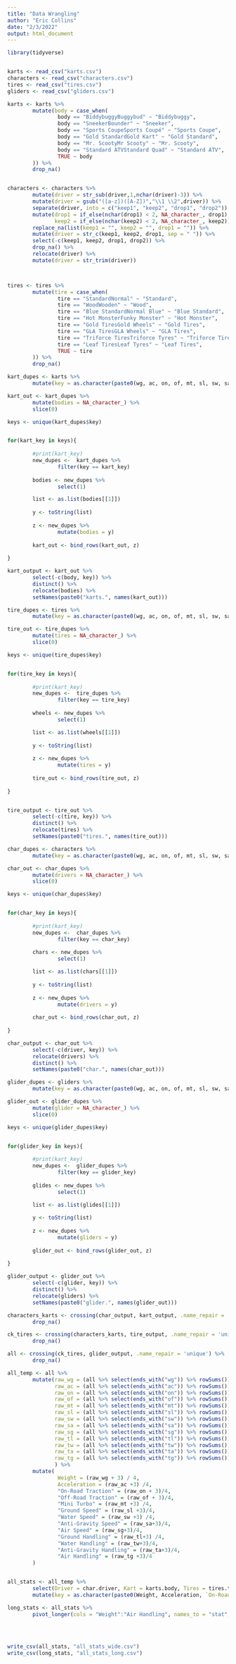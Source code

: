 ```yaml
---
title: "Data Wrangling"
author: "Eric Collins"
date: "2/3/2022"
output: html_document
---
```

```r
library(tidyverse)


karts <- read_csv("karts.csv")
characters <- read_csv("characters.csv")
tires <- read_csv("tires.csv")
gliders <- read_csv("gliders.csv")

```
```r
karts <- karts %>%
        mutate(body = case_when(
                body == "BiddybuggyBuggybud" ~ "Biddybuggy",
                body == "SneekerBounder" ~ "Sneeker",
                body == "Sports CoupeSports Coupé" ~ "Sports Coupe",
                body == "Gold StandardGold Kart" ~ "Gold Standard",
                body == "Mr. ScootyMr Scooty" ~ "Mr. Scooty", 
                body == "Standard ATVStandard Quad" ~ "Standard ATV", 
                TRUE ~ body
        )) %>%
        drop_na()


characters <- characters %>%
        mutate(driver = str_sub(driver,1,nchar(driver)-3)) %>%
        mutate(driver = gsub("([a-z])([A-Z])","\\1 \\2",driver)) %>%
        separate(driver, into = c("keep1", "keep2", "drop1", "drop2")) %>%
        mutate(drop1 = if_else(nchar(drop1) < 2, NA_character_, drop1),
               keep2 = if_else(nchar(keep2) < 2, NA_character_, keep2)) %>%
        replace_na(list(keep1 = "", keep2 = "", drop1 = "")) %>%
        mutate(driver = str_c(keep1, keep2, drop1, sep = " ")) %>%
        select(-c(keep1, keep2, drop1, drop2)) %>%
        drop_na() %>%
        relocate(driver) %>%
        mutate(driver = str_trim(driver))



tires <- tires %>%
        mutate(tire = case_when(
                tire == "StandardNormal" ~ "Standard",
                tire == "WoodWooden" ~ "Wood",
                tire == "Blue StandardNormal Blue" ~ "Blue Standard",
                tire == "Hot MonsterFunky Monster" ~ "Hot Monster",
                tire == "Gold TiresGold Wheels" ~ "Gold Tires",
                tire == "GLA TiresGLA Wheels" ~ "GLA Tires",
                tire == "Triforce TiresTriforce Tyres" ~ "Triforce Tires",
                tire == "Leaf TiresLeaf Tyres" ~ "Leaf Tires",
                TRUE ~ tire
        )) %>%
        drop_na()

```


```r

kart_dupes <- karts %>%
        mutate(key = as.character(paste0(wg, ac, on, of, mt, sl, sw, sa, sg, tl, tw, ta, tg)))

kart_out <- kart_dupes %>%
        mutate(bodies = NA_character_) %>%
        slice(0)

keys <- unique(kart_dupes$key)


for(kart_key in keys){
        
        #print(kart_key)
        new_dupes <-  kart_dupes %>%
                filter(key == kart_key)
        
        bodies <- new_dupes %>%
                select(1)

        list <- as.list(bodies[[1]])
        
        y <- toString(list)
        
        z <- new_dupes %>%
                mutate(bodies = y)
        
        kart_out <- bind_rows(kart_out, z)
        
}

kart_output <- kart_out %>%
        select(-c(body, key)) %>%
        distinct() %>%
        relocate(bodies) %>%
        setNames(paste0("karts.", names(kart_out)))


```



```r
tire_dupes <- tires %>%
        mutate(key = as.character(paste0(wg, ac, on, of, mt, sl, sw, sa, sg, tl, tw, ta, tg)))

tire_out <- tire_dupes %>%
        mutate(tires = NA_character_) %>%
        slice(0)

keys <- unique(tire_dupes$key)


for(tire_key in keys){
        
        #print(kart_key)
        new_dupes <-  tire_dupes %>%
                filter(key == tire_key)
        
        wheels <- new_dupes %>%
                select(1)

        list <- as.list(wheels[[1]])
        
        y <- toString(list)
        
        z <- new_dupes %>%
                mutate(tires = y)
        
        tire_out <- bind_rows(tire_out, z)
        
}


tire_output <- tire_out %>%
        select(-c(tire, key)) %>%
        distinct() %>%
        relocate(tires) %>%
        setNames(paste0("tires.", names(tire_out)))


```





```r
char_dupes <- characters %>%
        mutate(key = as.character(paste0(wg, ac, on, of, mt, sl, sw, sa, sg, tl, tw, ta, tg)))

char_out <- char_dupes %>%
        mutate(drivers = NA_character_) %>%
        slice(0)

keys <- unique(char_dupes$key)


for(char_key in keys){
        
        #print(kart_key)
        new_dupes <-  char_dupes %>%
                filter(key == char_key)
        
        chars <- new_dupes %>%
                select(1)

        list <- as.list(chars[[1]])
        
        y <- toString(list)
        
        z <- new_dupes %>%
                mutate(drivers = y)
        
        char_out <- bind_rows(char_out, z)
        
}

char_output <- char_out %>%
        select(-c(driver, key)) %>%
        relocate(drivers) %>%
        distinct() %>%
        setNames(paste0("char.", names(char_out)))

```





```r
glider_dupes <- gliders %>%
        mutate(key = as.character(paste0(wg, ac, on, of, mt, sl, sw, sa, sg, tl, tw, ta, tg)))

glider_out <- glider_dupes %>%
        mutate(glider = NA_character_) %>%
        slice(0)

keys <- unique(glider_dupes$key)


for(glider_key in keys){
        
        #print(kart_key)
        new_dupes <-  glider_dupes %>%
                filter(key == glider_key)
        
        glides <- new_dupes %>%
                select(1)

        list <- as.list(glides[[1]])
        
        y <- toString(list)
        
        z <- new_dupes %>%
                mutate(gliders = y)
        
        glider_out <- bind_rows(glider_out, z)
        
}

glider_output <- glider_out %>%
        select(-c(glider, key)) %>%
        distinct() %>%
        relocate(gliders) %>%
        setNames(paste0("glider.", names(glider_out)))
```




```r

characters_karts <- crossing(char_output, kart_output, .name_repair = 'unique') %>%
        drop_na()

ck_tires <- crossing(characters_karts, tire_output, .name_repair = 'unique') %>%
        drop_na()

all <- crossing(ck_tires, glider_output, .name_repair = 'unique') %>%
        drop_na()

```


```r
all_temp <- all %>%
        mutate(raw_wg = (all %>% select(ends_with("wg")) %>% rowSums()),
               raw_ac = (all %>% select(ends_with("ac")) %>% rowSums()),
               raw_on = (all %>% select(ends_with("on")) %>% rowSums()),
               raw_of = (all %>% select(ends_with("of")) %>% rowSums()),
               raw_mt = (all %>% select(ends_with("mt")) %>% rowSums()),
               raw_sl = (all %>% select(ends_with("sl")) %>% rowSums()),
               raw_sw = (all %>% select(ends_with("sw")) %>% rowSums()),
               raw_sa = (all %>% select(ends_with("sa")) %>% rowSums()),
               raw_sg = (all %>% select(ends_with("sg")) %>% rowSums()),
               raw_tl = (all %>% select(ends_with("tl")) %>% rowSums()),
               raw_tw = (all %>% select(ends_with("tw")) %>% rowSums()),
               raw_ta = (all %>% select(ends_with("ta")) %>% rowSums()),
               raw_tg = (all %>% select(ends_with("tg")) %>% rowSums())
               ) %>%
        mutate(
                Weight = (raw_wg + 3) / 4,
                Acceleration = (raw_ac +3) /4,
                "On-Road Traction" = (raw_on + 3)/4,
                "Off-Road Traction" = (raw_of + 3)/4,
                "Mini Turbo" = (raw_mt +3) /4,
                "Ground Speed" = (raw_sl +3)/4,
                "Water Speed" = (raw_sw +3) /4,
                "Anti-Gravity Speed" = (raw_sa+3)/4,
                "Air Speed" = (raw_sg+3)/4,
                "Ground Handling" = (raw_tl+3) /4,
                "Water Handling" = (raw_tw+3)/4,
                "Anti-Gravity Handling" = (raw_ta+3)/4,
                "Air Handling" = (raw_tg +3)/4
        )


all_stats <- all_temp %>%
        select(Driver = char.driver, Kart = karts.body, Tires = tires.tire, Glider = glider.glider, Weight:`Air Handling`) %>%
        mutate(key = as.character(paste0(Weight, Acceleration, `On-Road Traction`, `Off-Road Traction`, `Mini Turbo`, `Ground Speed`, `Water Speed`, `Anti-Gravity Speed`, `Air Speed`, `Ground Speed`, `Water Handling`, `Anti-Gravity Handling`, `Air Handling`)))


```

```r
long_stats <- all_stats %>%
        pivot_longer(cols = "Weight":"Air Handling", names_to = "stat", values_to = 'value')
        
        
        
```



```r
write_csv(all_stats, "all_stats_wide.csv")
write_csv(long_stats, "all_stats_long.csv")

```

